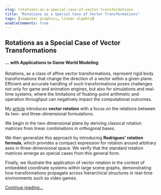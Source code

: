 ```yaml
---
slug: rotations-as-a-special-case-of-vector-transformations
title: "Rotations as a Special Case of Vector Transformations"
tags: [computer graphics, linear algebra]
enableComments: true
---
```




## Rotations as a Special Case of Vector Transformations

#### ... with Applications to Game World Modeling

Rotations, as a class of affine vector transformations, represent rigid body transformations that change the direction of a vector within a given plane.<br />
Efficient and accurate handling of such transformations poses challenges not only for game and animation engines, but also for simulations and real-time systems, where the limitations of floating-point arithmetic and operation throughput can negatively impact the computational outcomes.

<!--truncate-->

My [article](/docs/articles/computer-graphics/rotations-as-a-special-case-of-vector-transformations) introduces **vector rotation** with a focus on the relations between its two- and three-dimensional formulations.

We begin in the two-dimensional plane by deriving classical rotation matrices from linear combinations in orthogonal bases.

We then generalize this approach by introducing **Rodrigues' rotation formula**, which provides a compact expression for rotation around arbitrary axes in three-dimensional space. We verify that the standard rotation matrices emerge as special cases from this general form.

Finally, we illustrate the application of vector rotation in the context of embedded coordinate systems within large scene graphs, demonstrating how transformations propagate across hierarchical structures in real-time environments such as video games.

[Continue reading...](/docs/articles/computer-graphics/rotations-as-a-special-case-of-vector-transformations)